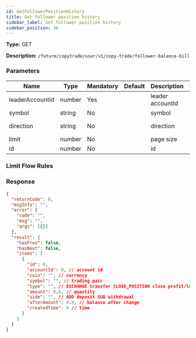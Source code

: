 ```yaml
---
id: GetFollowerPositionHistory
title: Get follower position history
sidebar_label: Get follower position history
sidebar_position: 36
---
```


**Type:** GET

**Description:** `/future/copytrade/user/v1/copy-trade/follower-balance-bill`

### Parameters

| Name | Type | Mandatory | Default | Description | Ranges |
| --- | --- | --- | --- | --- | --- |
| leaderAccountId | number | Yes |  | leader accountId |  |
| symbol | string | No |  | symbol |  |
| direction | string | No |  | direction | NEXT, PREV |
| limit | number | No |  | page size | 10 |
| id | number | No |  | id |  |

### Limit Flow Rules

### Response

```json
{
  "returnCode": 0,
  "msgInfo": "",
  "error": {
    "code": "",
    "msg": "",
    "args": [{}]
  },
  "result": {
    "hasPrev": false,
    "hasNext": false,
    "items": [
      {
        "id": 0,
        "accountId": 0, // account id
        "coin": "", // currency
        "symbol": "", // trading pair
        "type": "", // EXCHANGE transfer CLOSE_POSITION close profit/loss TAKE_OVER position takeover QIANG_PING_MANAGER forced liquidation management fee FUND funding fee FEE fee (open, close, forced liquidation) ADL auto-deleveraging TAKE_OVER position takeover MERGE position merge
        "amount": 0.0, // quantity
        "side": "", // ADD deposit SUB withdrawal
        "afterAmount": 0.0, // balance after change
        "createdTime": 0 // time
      }
    ]
  }
}
```
